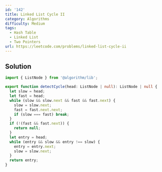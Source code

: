 ```yaml
---
id: '142'
title: Linked List Cycle II
category: Algorithms
difficulty: Medium
tags:
  - Hash Table
  - Linked List
  - Two Pointers
url: https://leetcode.com/problems/linked-list-cycle-ii
---
```


## Solution

```typescript showLineNumbers
import { ListNode } from '@algorithm/lib';

export function detectCycle(head: ListNode | null): ListNode | null {
  let slow = head;
  let fast = head;
  while (slow && slow.next && fast && fast.next) {
    slow = slow.next;
    fast = fast.next.next;
    if (slow === fast) break;
  }
  if (!(fast && fast.next)) {
    return null;
  }
  let entry = head;
  while (entry && slow && entry !== slow) {
    entry = entry.next;
    slow = slow.next;
  }
  return entry;
}
```
